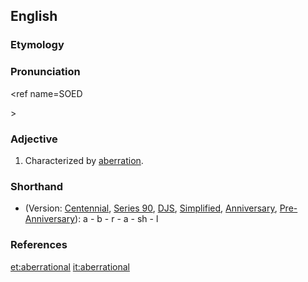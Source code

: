 ==English==

===Etymology===
{{suffix|aberration|al}}

===Pronunciation===
{{a|US}} {{IPA|/ˌæb.ə.ˈɹeɪ.ʃən.əl/|/ˌæb.ə.ˈɹeɪ.ʃnəl/}} {{defdate|Mid 19<sup>th</sup> century.}}<ref name=SOED{{reference-book | last =| first = | authorlink =  | coauthors =  | editor =Brown, Lesley  | others =  | title = The Shorter Oxford English Dictionary | origdate =  | origyear = 1933| origmonth =  | url =  | format =  | accessdate =  | accessyear =  | accessmonth =  | edition = 5th | date =  | year =2003| month =  | publisher =Oxford University Press  | location =Oxford, UK | language =  | id =  | doi = | isbn =978-0-19-860575-7 | lccn = | ol = | pages =4| chapter =  | chapterurl =  | quote =}}</ref>>

===Adjective===
{{en-adj}}

# Characterized by [[aberration]].

===Shorthand===
* (Version: [[w:Gregg Shorthand#Centennial Gregg Shorthand|Centennial]], [[w:Gregg Shorthand#Series 90 Gregg Shorthand|Series 90]], [[w:Gregg Shorthand#Diamond Jubilee Gregg Shorthand|DJS]], [[w:Gregg Shorthand#Simplified Gregg Shorthand|Simplified]], [[w:Gregg Shorthand#Anniversary Gregg Shorthand|Anniversary]], [[w:Gregg Shorthand#Pre-Anniversary Gregg Shorthand|Pre-Anniversary]]): a - b - r - a - sh - l

===References===
<references/>

[[et:aberrational]]
[[it:aberrational]]